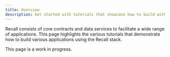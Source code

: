 ```yaml
---
title: Overview
description: Get started with tutorials that showcase how to build with the Recall stack.
---
```


Recall consists of core contracts and data services to facilitate a wide range of applications. This
page highlights the various tutorials that demonstrate how to build various applications using the
Recall stack.

<Callout type="info">

This page is a work in progress.

</Callout>
